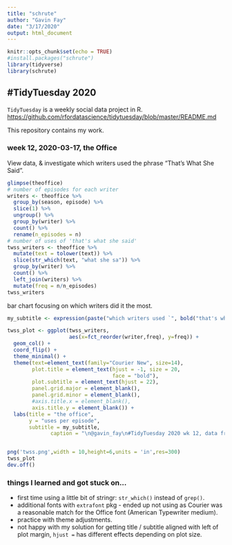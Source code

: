 ```yaml
---
title: "schrute"
author: "Gavin Fay"
date: "3/17/2020"
output: html_document
---
```


```r
knitr::opts_chunk$set(echo = TRUE)
#install.packages("schrute")
library(tidyverse)
library(schrute)
```


## #TidyTuesday 2020

`TidyTuesday` is a weekly social data project in R.  
<https://github.com/rfordatascience/tidytuesday/blob/master/README.md>

This repository contains my work.  

### week 12, 2020-03-17, the Office

View data, & investigate which writers used the phrase "That's What She Said".  

```r
glimpse(theoffice)
# number of episodes for each writer
writers <- theoffice %>% 
  group_by(season, episode) %>% 
  slice(1) %>% 
  ungroup() %>% 
  group_by(writer) %>% 
  count() %>% 
  rename(n_episodes = n)
# number of uses of 'that's what she said'
twss_writers <- theoffice %>% 
  mutate(text = tolower(text)) %>% 
  slice(str_which(text, "what she sa")) %>% 
  group_by(writer) %>% 
  count() %>% 
  left_join(writers) %>% 
  mutate(freq = n/n_episodes)
twss_writers 
```

bar chart focusing on which writers did it the most.  

```r
my_subtitle <- expression(paste("which writers used `", bold("that's what she said"),"` the most?"))

twss_plot <- ggplot(twss_writers, 
                    aes(x=fct_reorder(writer,freq), y=freq)) +
  geom_col() +
  coord_flip() +
  theme_minimal() +
  theme(text=element_text(family="Courier New", size=14),
        plot.title = element_text(hjust = -1, size = 20,
                                  face = "bold"),
        plot.subtitle = element_text(hjust = 22),
        panel.grid.major = element_blank(),
        panel.grid.minor = element_blank(),
        #axis.title.x = element_blank(),
        axis.title.y = element_blank()) +
  labs(title = "the office",
       y = "uses per episode",
       subtitle = my_subtitle,
              caption = "\n@gavin_fay\n#TidyTuesday 2020 wk 12, data from `schrute` pkg")


png('twss.png',width = 10,height=6,units = 'in',res=300)
twss_plot
dev.off()
```


### things I learned and got stuck on...

* first time using a little bit of stringr: `str_which()` instead of `grep()`.  
* additional fonts with `extrafont` pkg - ended up not using as Courier was a reasonable match for the Office font (American Typewriter medium).  
* practice with theme adjustments.  
* not happy with my solution for getting title / subtitle aligned with left of plot margin, `hjust = ` has different effects depending on plot size.  

